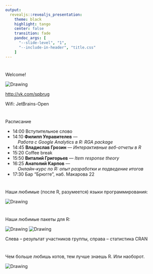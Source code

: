 ```yaml
---
output: 
  revealjs::revealjs_presentation:
    theme: black
    highlight: tango
    center: false
    transition: fade
    pandoc_args: [ 
      "--slide-level", "1", 
      "--include-in-header", "title.css"
    ]
---
```


# 

Welcome!

<img src="logo.png" alt="Drawing"/>

[http://vk.com/spbrug](http://vk.com/spbrug)

Wifi: JetBrains-Open

# 

Расписание

* 14:00 Вступительное слово
* 14:10 __Филипп Управителев__ —  
        &nbsp;&nbsp;&nbsp; _Работа с Google Analytics в R: RGA package_
* 14:45 __Владислав Грозин__ — _Интерактивные веб-отчеты в R_
* 15:20 Coffee break
* 15:50 __Виталий Григорьев__ — _Item response theory_ 
* 16:25 __Анатолий Карпов__ —  
        &nbsp;&nbsp;&nbsp; _Онлайн-курс по R: опыт разработки и подведение итогов_
* 17:30 Бар "Брюгге", наб. Макарова 22

# 

Наши любимые (после R, разумеется) языки программирования:

<img src="treemap.png" alt="Drawing"/>

# 

Наши любимые пакеты для R:

<img src="wordcloud.png" alt="Drawing"/>
<img src="r-pkg.jpg" alt="Drawing"/>

Слева -- результат участников группы, справа -- статистика CRAN

# 

Чем больше любишь котов, тем лучше знаешь R. Или наоборот.

<img src="cats_dogs.png" alt="Drawing"/>

<!--- this goes to Reveal.initialize
        controls: false,
        progress: false,
        autoSlide: 20000,
        loop: true,
-->

